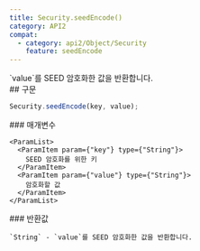 ```yaml
---
title: Security.seedEncode()
category: API2
compat:
  - category: api2/Object/Security
    feature: seedEncode
---
```


<Section>
  `value`를 SEED 암호화한 값을 반환합니다.
</Section>
<Section>
  ## 구문

  ~~~js
  Security.seedEncode(key, value);
  ~~~

  <Section>
    ### 매개변수

    <ParamList>
      <ParamItem param={"key"} type={"String"}>
        SEED 암호화를 위한 키
      </ParamItem>
      <ParamItem param={"value"} type={"String"}>
        암호화할 값
      </ParamItem>
    </ParamList>
  </Section>
  <Section>
    ### 반환값

    `String` - `value`를 SEED 암호화한 값을 반환합니다.
  </Section>
</Section>